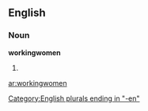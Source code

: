 ==English==

===Noun===
'''workingwomen'''

# {{plural of|[[workingwoman]]}}

[[Category:English plurals ending in "-en"]]

[[ar:workingwomen]]
